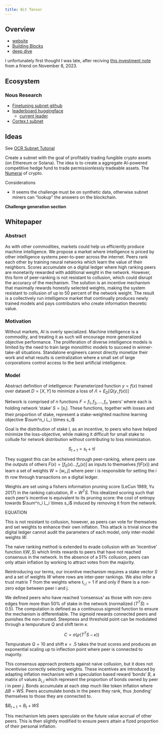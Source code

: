 ```yaml
---
title: Bit Tensor
---
```


## Overview

- [website](https://bittensor.com/)
- [Building Blocks](https://docs.bittensor.com/learn/bittensor-building-blocks)
- [deep dive](https://goodalexander.com/posts/bittensor-tao-deep-dive/)

I unfortunately first thought I was late, after reciving [this investment note](_from-stuart.qmd) from a friend on November 8, 2023.

## Ecosystem

### Nous Research

- [Finetuning subnet github](https://github.com/NousResearch/finetuning-subnet/tree/master)
- [leaderboard huggingface](https://huggingface.co/spaces/NousResearch/finetuning_subnet_leaderboard)
    - [current leader](https://huggingface.co/IntervitensInc/intv_ai_mk4/commit/8842717be83fbaba3ae5391cbf051c83beeb3c54)
- [Cortex.t subnet](https://github.com/corcel-api/cortex.t)

## Ideas

See [OCR Subnet Tutorial](https://docs.bittensor.com/tutorials/ocr-subnet-tutorial)

Create a subnet with the goal of profitably trading fungible crypto assets (on Ethereum or Solana). The idea is to create a aggregate AI-powered competitive hedge fund to trade permissionlessly tradeable assets. The [Numerai](https://numer.ai/) of crypto.

Considerations

- It seems the challenge must be on synthetic data, otherwise subnet miners can "lookup" the answers on the blockchain.

**Challenge generation section**



## Whitepaper 

### Abstract

As with other commodities, markets could help us efficiently produce machine intelligence. We propose a market where intelligence is priced by other intelligence systems peer-to-peer across the internet. Peers rank each other by training neural networks which learn the value of their neighbors. Scores accumulate on a digital ledger where high ranking peers are monetarily rewarded with additional weight in the network. However, this form of peer-ranking is not resistant to collusion, which could disrupt the accuracy of the mechanism. The solution is an incentive mechanism that maximally rewards honestly selected weights, making the system resistant to collusion of up to 50 percent of the network weight. The result is a collectively run intelligence market that continually produces newly trained models and pays contributors who create information theoretic value.

### Motivation

Without markets, AI is overly specialized. Machine intelligence is a commodity, and treating it as such will encourage more generalized objective performance. The proliferation of diverse intelligence models is limited by the need to train large monolithic models to succeed in winner-take-all situations. Standalone engineers cannot directly monetize their work and what results is centralization where a small set of large corporations control access to the best artificial intelligence.

### Model

Abstract definition of intelligence: Parameterized function $y = f(x)$ trained over dataset $D = [X, Y]$ to minimize a loss of $\Lambda = E_D[Q(y, f(x))]$

Network is comprised of $n$ functions $F = f_1, f_2, \dots , f_n$ 'peers' where each is holding network 'stake' $S = [s_i]$. These functions, together with losses and their proportion of stake, represent a stake-weighted machine learning objective $\sum^n_i L_i \times s_i$

Goal is the distribution of stake I, as an incentive, to peers who have helped minimize the loss-objective, while making it difficult for small stake to collude for network distribution without contributing to loss minimization.

$$S_{t+1} = s_{t} + \tau I$$

They suggest this can be acheived through peer-ranking, where peers use the outputs of others $F(x) = [f_0(x) \dots f_n(x)]$ as inputs to themselves $f(F(x))$ and learn a set of weights $W = [w_i, j]$ where peer i is responsible for setting the i th row through transactions on a digital ledger.

Weights are set using a fishers information pruning score (LeCun 1989, Yu 2017) in the ranking calculation, $R = W^T \dot S$. This idealized scoring such that each peer's incentive is equivalent to its pruning score: the cost of entropy towards $\sum^n_i L_i \times s_i$ induced by removing it from the network.
 
 EQUATION

This is not resistant to collusion, however, as peers can vote for themselves and set weights to enhance their own inflation. This attack is trivial since the digital ledger cannot audit the parameters of each model, only inter-model weights $W$.

The naive ranking method is extended to evade collusion with an 'incentive' function $I(W,S)$ which limits rewards to peers that have not reached consensus in the network. In the absence of a 51% collusion, peers can only attain inflation by working to attract votes from the majority. 

Reintroducing our terms, our incentive mechanism requires a stake vector $S$ and a set of weights $W$ where rows are inter-peer rankings. We also infer a trust matrix $T$ from the weights where $t_{i,j} = 1$ if and only if there is a non-zero edge between peer i and j.

We defined peers who have reached 'consensus' as those with non-zero edges from more than $50\%$ of stake in the network (normalized $(T^T \dot S) > 0.5$). The computation is defined as a continuous sigmoid function to ensure the mechanism is differentiable. The sigmoid rewards connected peers and punishes the non-trusted. Steepness and threshold point can be modulated through a tempurature $Q$ and shift term $\kappa$.

$$C = \sigma (\rho(T^TS-\kappa))$$

Tempurature $Q = 10$ and shift $\kappa = .5$ takes the trust scores and produces an exponential scaling up to inflection point where peer is connected to majority.

This consensus approach protects against naive collusion, but it does not incentivise correctly selecting weights. These incentives are introduced by adapting inflation mechanism with a speculation based reward 'bonds' $B$, a matrix of values $b_{i,j}$ which represent the proportion of bonds owned by peer $i$ in peer $j$. Bonds accumulate at each step much like token inflation where $\Delta B = W \dot S$. Peers accumulate bonds in the peers they rank, thus ;bonding' themselves to those they are connected to.

$$B_{t+1} = B_t + W \dot S$

This mechanism lets peers speculate on the future value accrual of other peers. This is then slightly modified to ensure peers attain a fized proportion of their personal inflation.

